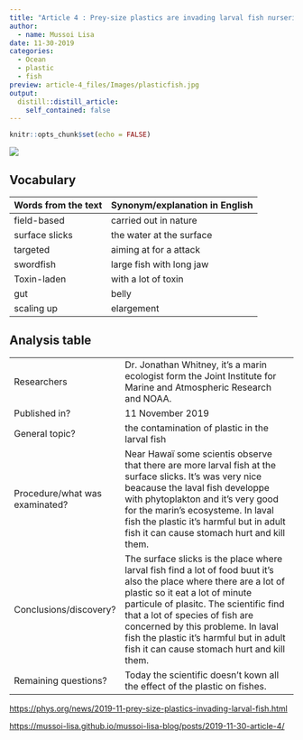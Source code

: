 ```yaml
---
title: "Article 4 : Prey-size plastics are invading larval fish nurseries"
author:
  - name: Mussoi Lisa
date: 11-30-2019
categories: 
  - Ocean
  - plastic
  - fish
preview: article-4_files/Images/plasticfish.jpg
output:
  distill::distill_article:
    self_contained: false
---
```

```r
knitr::opts_chunk$set(echo = FALSE)
```

![](article-4_files/Images/fish.jpg) 

## Vocabulary

| Words from the text | Synonym/explanation in English |
| ------------------- | ------------------------------ |
| field-based | carried out in nature |
| surface slicks | the water at the surface  | 
| targeted | aiming at for a attack |
| swordfish  | large fish with long jaw  |
| Toxin-laden  | with a lot of toxin |
| gut  | belly |
| scaling up |  elargement|


## Analysis table 

|                              |                                                                     |
| ---------------------------- | ------------------------------------------------------------------- |
| Researchers                  |  Dr. Jonathan Whitney, it's a marin ecologist form the Joint Institute for Marine and Atmospheric Research and NOAA.|
| Published in?                |  11 November 2019                                                     |
| General topic?               |  the contamination of plastic in the larval fish                      |
| Procedure/what was examinated? | Near Hawaï some scientis observe that there are more larval fish at the surface slicks. It's was very nice beacause the laval fish developpe with phytoplakton and it's very good for the marin's ecosysteme.  In laval fish the plastic it's harmful but in adult fish it can cause stomach hurt and kill them.|
| Conclusions/discovery?       |  The surface slicks is the place where larval fish find a lot of food buut it's also the place where there are a lot of plastic so it eat a lot of minute particule of plasitc. The scientific find that a lot of species of fish are concerned by this probleme.  In laval fish the plastic it's harmful but in adult fish it can cause stomach hurt and kill them.       |
| Remaining questions?         | Today the scientific doesn't kown all the effect of the plastic on fishes.  |


<https://phys.org/news/2019-11-prey-size-plastics-invading-larval-fish.html>

<https://mussoi-lisa.github.io/mussoi-lisa-blog/posts/2019-11-30-article-4/>




